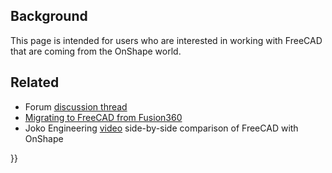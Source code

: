 <languages/>
{{TOCright}}

== Background ==

This page is intended for users who are interested in working with FreeCAD that are coming from the OnShape world.

== Related ==

* Forum [https://forum.freecad.org/viewtopic.php?f=8&t=50973&p=437872#p437863 discussion thread] 
* [[Migrating_to_FreeCAD_from_Fusion360|Migrating to FreeCAD from Fusion360]]
* Joko Engineering [https://youtu.be/oH8GOR8Jx88 video] side-by-side comparison of FreeCAD with OnShape


{{Userdocnavi{{#translation:}}}}